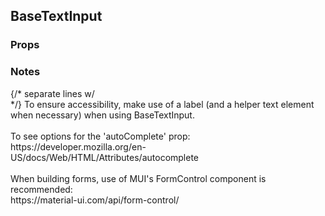 

<div>
  <h2>BaseTextInput</h2>
  <h3 style={{ position: 'relative', top: '20px' }}>Props</h3>
  <div style={{ marginBottom: '-11px' }}>
    <Props of={BaseTextInput} />
  </div>
  <h3 style={{ marginBottom: '17px' }}>Notes</h3>
  {/* separate lines w/ <br /> */}
  To ensure accessibility, make use of a label (and a helper text element when necessary) when
  using BaseTextInput.
  <br />
  <br />
  To see options for the 'autoComplete' prop:
  <br />
  https://developer.mozilla.org/en-US/docs/Web/HTML/Attributes/autocomplete
  <br />
  <br />
  When building forms, use of MUI's FormControl component is recommended:
  <br />
  https://material-ui.com/api/form-control/
</div>
